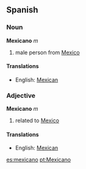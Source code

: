 ==Spanish==
===Noun===
'''Mexicano''' ''m''

# male person from [[Mexico]]

====Translations====
*English: [[Mexican]]

===Adjective===
'''Mexicano''' ''m''

# related to [[Mexico]]

====Translations====
*English: [[Mexican]]

[[es:mexicano]]
[[pt:Mexicano]]